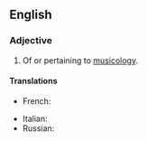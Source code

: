 ==English==

===Adjective===
{{en-adj|-}}

# Of or pertaining to [[musicology]].

====Translations====
{{trans-top|of or pertaining to musicology}}
* French: {{t+|fr|musicologique}}
{{trans-mid}}
* Italian: {{t|it|musicologico}}
* Russian: {{t|ru|музыкологи́ческий}}
{{trans-bottom}}